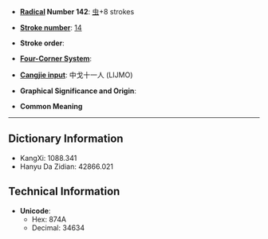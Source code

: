 * '''[[Wiktionary:Chinese radical index| Radical]] Number 142''': [[Wiktionary:Chinese radical index 虫|虫]]+8 strokes

* '''[[Wiktionary:Chinese total strokes index|Stroke number]]''': [[Wiktionary:Chinese total strokes index 14|14]]

* '''Stroke order''': 

* '''[[Wiktionary:Chinese four corner index|Four-Corner System]]''': 

* '''[[Wiktionary:Chinese Cangjie index|Cangjie input]]''': 中戈十一人 (LIJMO)

* '''Graphical Significance and Origin''': 

* '''Common Meaning'''

----

== Dictionary Information ==

* KangXi: 1088.341
* Hanyu Da Zidian: 42866.021

== Technical Information ==

* '''Unicode''':
** Hex: 874A
** Decimal: 34634